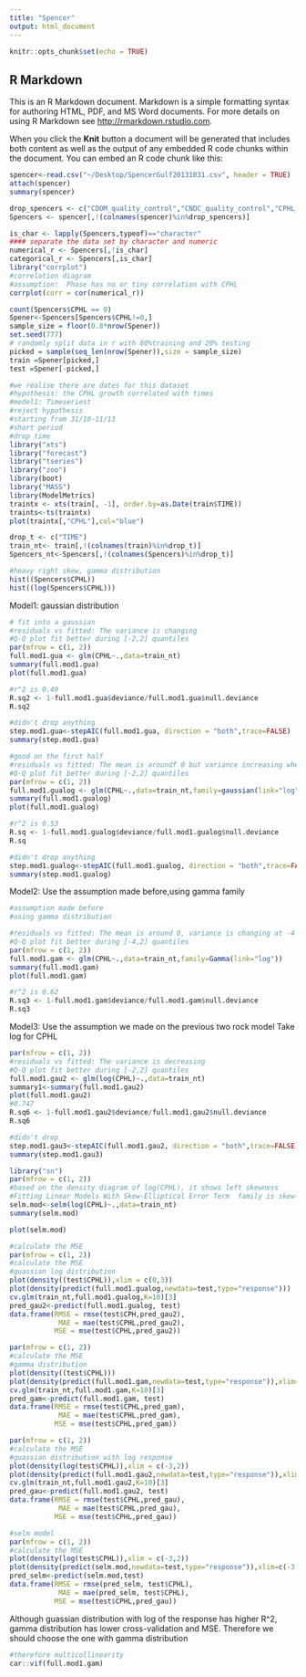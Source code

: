 ```yaml
---
title: "Spencer"
output: html_document
---
```


```r
knitr::opts_chunk$set(echo = TRUE)
```

## R Markdown

This is an R Markdown document. Markdown is a simple formatting syntax for authoring HTML, PDF, and MS Word documents. For more details on using R Markdown see <http://rmarkdown.rstudio.com>.

When you click the **Knit** button a document will be generated that includes both content as well as the output of any embedded R code chunks within the document. You can embed an R code chunk like this:

```r
spencer<-read.csv("~/Desktop/SpencerGulf20131031.csv", header = TRUE)
attach(spencer)
summary(spencer)
```

```r
drop_spencers <- c("CDOM_quality_control","CNDC_quality_control","CPHL_quality_control"," DEPTH_quality_control", "DOX1_quality_control"," DOX2_quality_control","FID","file_id", "HEAD_quality_control","IRRAD443_quality_control","IRRAD555_quality_control","IRRAD670_quality_control", "LATITUDE_quality_control","LONGITUDE_quality_control","DEPTH_quality_control","DOX2_quality_control","IRRAD490_quality_control","PHASE_quality_control","PROFILE_quality_control","PRES_quality_control","platform_code", "platform_type","PSAL_quality_control","TEMP_quality_control","TIME_quality_control","VBSC_quality_control", "VCUR_GPS_quality_control","deployment_name","time_coverage_start","time_coverage_end","geom")
Spencers <- spencer[,!(colnames(spencer)%in%drop_spencers)]
```

```r
is_char <- lapply(Spencers,typeof)=="character"
#### separate the data set by character and numeric 
numerical_r <- Spencers[,!is_char]
categorical_r <- Spencers[,is_char]
library("corrplot")
#correlation diagram
#assumption:  Phase has no or tiny correlation with CPHL
corrplot(corr = cor(numerical_r))
```
```r
count(Spencers$CPHL == 0)
Spener<-Spencers[Spencers$CPHL!=0,]
sample_size = floor(0.8*nrow(Spener))
set.seed(777)
# randomly split data in r with 80%training and 20% testing 
picked = sample(seq_len(nrow(Spener)),size = sample_size)
train =Spener[picked,]
test =Spener[-picked,]
```

```r
#we realise there are dates for this dataset 
#hypothesis: the CPHL growth correlated with times
#model1: Timeseriest 
#reject hypothesis 
#starting from 31/10-11/13 
#short period
#drop time 
library("xts")
library("forecast")
library("tseries")
library("zoo")
library(boot)
library("MASS")
library(ModelMetrics)
traintx <- xts(train[, -1], order.by=as.Date(train$TIME))
traints<-ts(traintx)
plot(traintx[,"CPHL"],col="blue")
```
```r
drop_t <- c("TIME")
train_nt<- train[,!(colnames(train)%in%drop_t)]
Spencers_nt<-Spencers[,!(colnames(Spencers)%in%drop_t)]

#heavy right skew, gamma distribution
hist((Spencers$CPHL))
hist((log(Spencers$CPHL)))
```

Model1: gaussian distribution
```r
# fit into a gaussian 
#residuals vs fitted: The variance is changing 
#Q-Q plot fit better during [-2,2] quantiles
par(mfrow = c(1, 2))
full.mod1.gua <- glm(CPHL~.,data=train_nt)
summary(full.mod1.gua)
plot(full.mod1.gua)
```
```r
#r^2 is 0.49
R.sq2 <- 1-full.mod1.gua$deviance/full.mod1.gua$null.deviance
R.sq2
```
```r
#didn't drop anything
step.mod1.gua<-stepAIC(full.mod1.gua, direction = "both",trace=FALSE)
summary(step.mod1.gua)
```


```r
#good on the first half
#residuals vs fitted: The mean is aroundf 0 but variance increasing when predicted values close to zero
#Q-Q plot fit better during [-2,2] quantiles
par(mfrow = c(1, 2))
full.mod1.gualog <- glm(CPHL~.,data=train_nt,family=gaussian(link="log"))
summary(full.mod1.gualog)
plot(full.mod1.gualog)
```
```r
#r^2 is 0.53
R.sq <- 1-full.mod1.gualog$deviance/full.mod1.gualog$null.deviance
R.sq
```

```r
#didn't drop anything
step.mod1.gualog<-stepAIC(full.mod1.gualog, direction = "both",trace=FALSE)
summary(step.mod1.gualog)
```


Model2: 
Use the assumption made before,using gamma family
```r
#assumption made before
#using gamma distribution

#residuals vs fitted: The mean is around 0, variance is changing at -4 and 0 
#Q-Q plot fit better during [-4,2] quantiles
par(mfrow = c(1, 2))
full.mod1.gam <- glm(CPHL~.,data=train_nt,family=Gamma(link="log"))
summary(full.mod1.gam)
plot(full.mod1.gam)
```

```r
#r^2 is 0.62
R.sq3 <- 1-full.mod1.gam$deviance/full.mod1.gam$null.deviance
R.sq3
```


Model3:
Use the assumption we made on the previous two rock model 
Take log for CPHL
```r
par(mfrow = c(1, 2))
#residuals vs fitted: The variance is decreasing
#Q-Q plot fit better during [-2,2] quantiles
full.mod1.gau2 <- glm(log(CPHL)~.,data=train_nt)
summary1<-summary(full.mod1.gau2)
plot(full.mod1.gau2)
#0.747
R.sq6 <- 1-full.mod1.gau2$deviance/full.mod1.gau2$null.deviance
R.sq6
```

```r
#didn't drop
step.mod1.gau3<-stepAIC(full.mod1.gau2, direction = "both",trace=FALSE)
summary(step.mod1.gau3)
```


```r
library("sn")
par(mfrow = c(1, 2))
#based on the density diagram of log(CPHL), it shows left skewness
#Fitting Linear Models With Skew-Elliptical Error Term  family is skew-normal
selm.mod<-selm(log(CPHL)~.,data=train_nt)
summary(selm.mod)
```
```r
plot(selm.mod)
```

```r
#calculate the MSE
par(mfrow = c(1, 2))
#calculate the MSE
#guassian log distribution
plot(density((test$CPHL)),xlim = c(0,3))
plot(density(predict(full.mod1.gualog,newdata=test,type="response")))
cv.glm(train_nt,full.mod1.gualog,K=10)[3]
pred_gau2<-predict(full.mod1.gualog, test)
data.frame(RMSE = rmse(test$CPH,pred_gau2),
            MAE = mae(test$CPHL,pred_gau2),
           MSE = mse(test$CPHL,pred_gau2))
```

```r
par(mfrow = c(1, 2))
#calculate the MSE
#gamma distribution
plot(density((test$CPHL)))
plot(density(predict(full.mod1.gam,newdata=test,type="response")),xlim=c(0,3))
cv.glm(train_nt,full.mod1.gam,K=10)[3]
pred_gam<-predict(full.mod1.gam, test)
data.frame(RMSE = rmse(test$CPHL,pred_gam),
            MAE = mae(test$CPHL,pred_gam),
           MSE = mse(test$CPHL,pred_gam))
```

```r
par(mfrow = c(1, 2))
#calculate the MSE
#guassian distribution with log response 
plot(density(log(test$CPHL)),xlim = c(-3,2))
plot(density(predict(full.mod1.gau2,newdata=test,type="response")),xlim = c(-3,2))
cv.glm(train_nt,full.mod1.gau2,K=10)[3]
pred_gau<-predict(full.mod1.gau2, test)
data.frame(RMSE = rmse(test$CPHL,pred_gau),
            MAE = mae(test$CPHL,pred_gau),
           MSE = mse(test$CPHL,pred_gau))
```
```r
#selm model
par(mfrow = c(1, 2))
#calculate the MSE
plot(density(log(test$CPHL)),xlim = c(-3,2))
plot(density(predict(selm.mod,newdata=test,type="response")),xlim=c(-3,2))
pred_selm<-predict(selm.mod,test)
data.frame(RMSE = rmse(pred_selm, test$CPHL),
            MAE = mae(pred_selm, test$CPHL),
           MSE = mse(test$CPHL,pred_gau))
```

Although guassian distribution with log of the response has higher R^2, gamma distribution has lower cross-validation and MSE. Therefore we should choose the one with gamma distribution
```r
#therefore multicollinearity
car::vif(full.mod1.gam)
```
